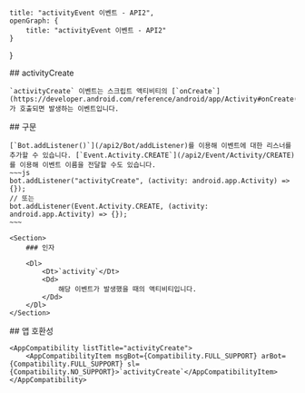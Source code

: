 
    title: "activityEvent 이벤트 - API2",
    openGraph: {
        title: "activityEvent 이벤트 - API2"
    }
}

<Section>
    ## activityCreate

    `activityCreate` 이벤트는 스크립트 액티비티의 [`onCreate`](https://developer.android.com/reference/android/app/Activity#onCreate(android.os.Bundle))가 호출되면 발생하는 이벤트입니다.
</Section>
<Section>
    ## 구문

    [`Bot.addListener()`](/api2/Bot/addListener)를 이용해 이벤트에 대한 리스너를 추가할 수 있습니다. [`Event.Activity.CREATE`](/api2/Event/Activity/CREATE)를 이용해 이벤트 이름을 전달할 수도 있습니다.
    ~~~js
    bot.addListener("activityCreate", (activity: android.app.Activity) => {});
    // 또는
    bot.addListener(Event.Activity.CREATE, (activity: android.app.Activity) => {});
    ~~~

    <Section>
        ### 인자

        <Dl>
            <Dt>`activity`</Dt>
            <Dd>
                해당 이벤트가 발생했을 때의 액티비티입니다.
            </Dd>
        </Dl>
    </Section>
</Section>
<Section>
    ## 앱 호환성

    <AppCompatibility listTitle="activityCreate">
        <AppCompatibilityItem msgBot={Compatibility.FULL_SUPPORT} arBot={Compatibility.FULL_SUPPORT} sl={Compatibility.NO_SUPPORT}>`activityCreate`</AppCompatibilityItem>
    </AppCompatibility>
</Section>